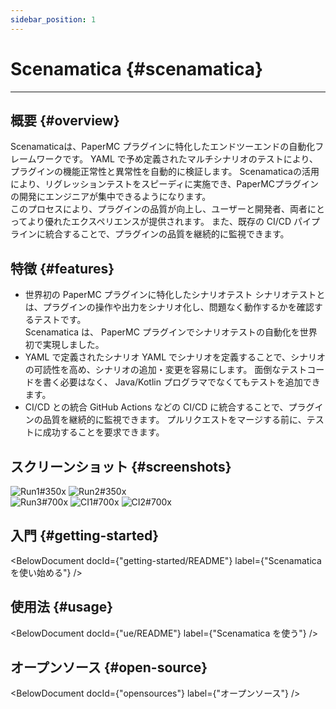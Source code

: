 ```yaml
---
sidebar_position: 1
---
```



# Scenamatica {#scenamatica}

---

## 概要 {#overview}

Scenamaticaは、PaperMC プラグインに特化したエンドツーエンドの自動化フレームワークです。
YAML で予め定義されたマルチシナリオのテストにより、プラグインの機能正常性と異常性を自動的に検証します。
Scenamaticaの活用により、リグレッションテストをスピーディに実施でき、PaperMCプラグインの開発にエンジニアが集中できるようになります。  
このプロセスにより、プラグインの品質が向上し、ユーザーと開発者、両者にとってより優れたエクスペリエンスが提供されます。
また、既存の CI/CD パイプラインに統合することで、プラグインの品質を継続的に監視できます。

## 特徴 {#features}

+ 世界初の PaperMC プラグインに特化したシナリオテスト
  シナリオテストとは、プラグインの操作や出力をシナリオ化し、問題なく動作するかを確認するテストです。  
  Scenamatica は、 PaperMC プラグインでシナリオテストの自動化を世界初で実現しました。
+ YAML で定義されたシナリオ
  YAML でシナリオを定義することで、シナリオの可読性を高め、シナリオの追加・変更を容易にします。
  面倒なテストコードを書く必要はなく、 Java/Kotlin プログラマでなくてもテストを追加できます。
+ CI/CD との統合
  GitHub Actions などの CI/CD に統合することで、プラグインの品質を継続的に監視できます。
  プルリクエストをマージする前に、テストに成功することを要求できます。

## スクリーンショット {#screenshots}

![Run1#350x](/img/runs/1.png)
![Run2#350x](/img/runs/2.png)  
![Run3#700x](/img/runs/3.png)
![CI1#700x](/img/ci/1.png)
![CI2#700x](/img/ci/2.png)

## 入門 {#getting-started}

<BelowDocument docId={"getting-started/README"}
               label={"Scenamatica を使い始める"}
/>

## 使用法 {#usage}

<BelowDocument docId={"ue/README"}
               label={"Scenamatica を使う"}
/>


## オープンソース {#open-source}

<BelowDocument docId={"opensources"}
               label={"オープンソース"}
/>
